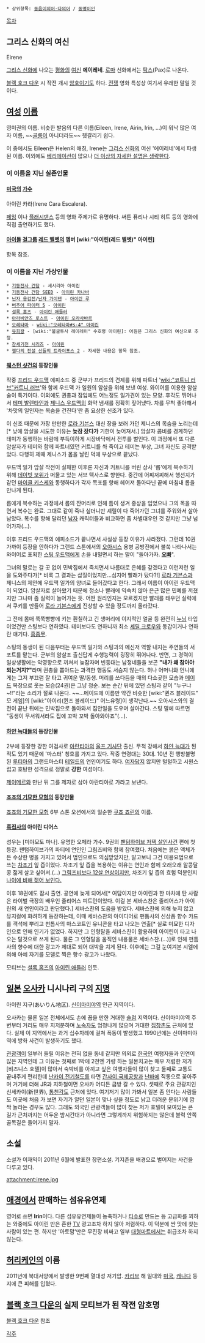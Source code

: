  * 상위항목: [[동음이의어·다의어]] / [[동명이인]]

[[목차]]

== 그리스 신화의 여신 ==
Eirene

[[그리스 신화]]에 나오는 [[평화]]의 [[여신]] '''에이레네'''. [[로마]] 신화에서는 [[팍스]](Pax)로 나온다.

[[블랙 호크 다운]] 시 작전 개시 [[암호]]이기도 하다. [[전쟁]] 영화 특성상 여기서 유래한 말일 것이다.

== [[여성]] [[이름]] ==
영미권의 이름. 비슷한 발음의 다른 이름(Eileen, Irene, Airin, Irin, ...)이 워낙 많은 여자 이름, ~~[[골룸]]이 아니더라도~~ 헷갈리기 쉽다.

이 중에서도 Eileen은 Helen의 애칭, Irene는 [[그리스 신화]]의 여신 '에이레네'에서 파생된 이름. 이외에도 [[베리에이션]]이 많으나 [[더 이상의 자세한 설명은 생략한다]].

=== 이 이름을 지닌 실존인물 ===
==== [[미국]]의 [[가수]] ====
아이린 카라(Irene Cara Escalera).

[[페임]] 이나 [[플래시댄스]] 등의 영화 주제가로 유명하다. 써튼 퓨리나 시티 히트 등의 영화에 직접 출연하기도 했다.

{{{#!html
<object width="420" height="315"><param name="movie" value="http://www.youtube.com/v/nTJHjuhCYos?version=3&amp;hl=en_US"></param><param name="allowFullScreen" value="true"></param><param name="allowscriptaccess" value="always"></param><embed src="http://www.youtube.com/v/nTJHjuhCYos?version=3&amp;hl=en_US" type="application/x-shockwave-flash" width="420" height="315" allowscriptaccess="always" allowfullscreen="true"></embed></object>
}}}

==== [[아이돌]] [[걸그룹]] [[레드 벨벳]]의 멤버 [wiki:"아이린(레드 벨벳)" 아이린] ====
항목 참조.


===  이 이름을 지닌 가상인물 ===
 * [[기동전사 건담]] - 세시리아 아이린
 * [[기동전사 건담 SEED]] - [[아이린 카나바]]
 * [[닌자 용검전]]/[[닌자 가이덴]] - [[아이린 루]]
 * [[버추어 파이터 5]] - [[아이린(버추어 파이터)|아이린]]
 * [[셜록 홈즈]] - [[아이린 애들러]]
 * [[아라비안즈 로스트]] - [[아이린 오라사바르]]
 * [[오레타마]] - [[wiki:"오레타마#s-4" 아이린]]
 * [[유희왕]] - [wiki:"불굴투사 레이레이" 수호령 아이린]: 어원은 그리스 신화의 여신으로 추정.
 * [[창세기전 시리즈]] - [[아이린(창세기전 시리즈)|아이린]]
 * [[젤다의 전설 신들의 트라이포스 2]] - 자세한 내용은 항목 참조.

==== [[웨스턴 샷건]]의 등장인물 ====
작중 [[프리드 우드맥]] 에피소드 중 군부가 프리드의 견제를 위해 파트너 '[[wiki:"코트니 러브"커트니 러브]]'와 함께 우드맥 가 일원의 암살을 위해 보낸 여성. 와이어를 이용한 암살술이 특기이다. 이외에도 권총과 잠입에도 어느정도 일가견이 있는 모양. 후각도 뛰어나서 [[테미 발렌타인]]과 [[제니스 우드맥]]의 화약 냄새를 정확히 짚어냈다. 차를 무척 좋아해서 '차맛의 일인자는 목숨을 건진다'란 좀 요상한 신조가 있다.

이 신조 때문에 가장 만만한 [[로라 기븐스]] 대신 장을 보러 가던 제니스의 목숨을 노리는데[* 낮에 암살을 시도한 이유는 '''늦잠 잤다가''' 기한이 늦어져서.] 암살자 콤비를 경계하던 테미가 동행하는 바람에 부득이하게 시장바닥에서 전투를 벌인다. 이 과정에서 또 다른 암살자가 테미와 함께 파트너였던 커트니를 쏴 죽이고 테미는 부상, 그녀 자신도 공격받았다. 다행히 제때 제니스가 몸을 날린 덕에 부상으로 끝났다.

우드맥 일가 암살 작전이 실패한 이후론 자신과 커트니를 버린 상사 '롭'에게 복수하기 위해 [[데이빗 보위]]가 머물고 있는 서브 텍사스로 향한다. 중간에 어찌저찌해서 행선지가 같던 [[마이클 키스케]]와 동행하다가 각자 목표를 향해 헤어져 돌아다닌 끝에 마침내 롭을 만나게 된다.

롭에게 복수하는 과정에서 롭의 잔머리로 인해 틈이 생겨 중상을 입었으나 그의 목을 따면서 복수는 완료. 그대로 같이 죽나 싶더니만 셰릴이 다 죽어가던 그녀를 주워와서 살아남았다. 복수를 향해 달리던 [[남자]] 캐릭터들과 비교하면 좀 차별대우인 것 같지만 그냥 넘어가자(…).

이후 프리드 우드맥의 에피소드가 끝나면서 사실상 등장 이유가 사라졌다. 그런데 10권 가까이 등장을 안하다가 그랜드 스톤에서의 [[오아시스]] 용병 공방전에서 불쑥 나타나서는 와이어로 포획한 [[스팅 우드맥]]에게 손을 내밀면서 하는 말이 "돌아가자. '''[[오빠]]'''".

그녀의 말로는 갈 곳 없이 민박집에서 죽치면서 나름대로 은혜를 갚겠다고 이런저런 일을 도와주다가[* 비록 그 결과는 삽질이었지만...심지어 빨래가 탔다?!] [[로라 기븐스]]과 제니스의 제안에 우드맥 일가의 양녀로 들어갔다고 한다. 그래서 이름이 아이린 우드맥이 되었다. 
암살자로 살아왔기 때문에 청소나 빨래에 익숙치 않아 은근 많은 민폐를 끼쳤지만 그나마 좀 실력이 늘어가는 듯. 어떤 원리인지는 모르겠지만 빨래를 태우던 실력에서 쿠키를 만들어 [[로라 기븐스]]에게 진상할 수 있을 정도까지 올라갔다.

그 전에 몸매 쭉쭉빵빵에 키는 훤칠하고 긴 생머리에 이지적인 얼굴 등 완전히 [[누님]] 타입이었건만 스팅보다 연하였다. 테미보다도 연하니까 최소 [[셰릴 크로우]]와 동갑이거나 연하란 얘기다. [[흠좀무]].

스팅의 동생이 된 다음부터는 우드맥 일가와 스팅과의 메신저 역할 내지는 주연들의 서포트를 맡는다. 군부의 암살조 출신답게 수행능력이 굉장히 뛰어나다. 반면, 그 경력이 일상생활에는 악영향으로 끼쳐서 늦잠자며 빈둥대는 남정네들을 보곤 '''"내가 왜 참아야 되는거지?"'''라며 권총을 뽑아드는 과격한 행동도 서슴지 않는다. 허나 어머니와 언니에게는 그저 부끄럼 잘 타고 귀여운 딸/동생. 머리를 쓰다듬을 때의 다소곳한 모습과 [[메이드]] 복장으로 웃는 모습(24권)은 그냥 청순. 보는 순간 뒤에 있던 스팅과 같이 "누구냐~!!"라는 소리가 절로 나온다. ~~...메이드에 이름만 약간 비슷한 [wiki:"퀸즈 블레이드" 모 게임]의 [wiki:"아이리(퀸즈 블레이드)" 어느유령]이 생각난다.~~ 오아시스와의 결전이 끝난 뒤에는 민박집으로 돌아와서 집안일을 도우며 살아간다. 스팅 말에 따르면 "동생이 무서워서라도 집에 꼬박 꼬박 돌아와야죠"(...).


==== [[하얀 늑대들]]의 등장인물 ====
2부에 등장한 강한 여검사로 [[아란티아]]의 [[울프 기사단]] 출신. 무척 강해서 [[하얀 늑대]]가 된 적도 있기 때문에 '마스터' 칭호를 가지고 있다. 작중 연령대는 30대. 10년 전 행방불명된 [[루티아]]의 그랜드마스터 [[테일드]]의 연인이기도 하다. [[여자]]답지 않지만 털털하고 시원스럽고 호탕한 성격으로 정말로 '''강한''' 여성이다.

[[제이메르]]와 만난 뒤 그를 제자로 삼아 아란티아로 가라고 보낸다.

==== [[죠죠의 기묘한 모험]]의 등장인물 ====
[[죠죠의 기묘한 모험]] 6부 스톤 오션에서의 일순한 [[쿠죠 죠린]]의 이름.

==== [[흑집사]]의 아이린 디어스 ====
성우는 [미야모토 마나]. 유명한 오페라 가수. 9권의 [[팬텀하이브 저택 살인사건]] 편에 첫 등장. 팬텀하이브가의 파티에 연인인 그림즈비와 함께 참여했다. 처음에는 붉은 액체가 든 수상한 병을 가지고 있어서 범인으로도 의심받았지만, 알고보니 그건 미용요법으로 쓰는 [[차조기]] 잎 즙이었다. 차조기 잎 즙을 복용하는 이유는 연인과 함께 오래오래 알콩달콩 젊게 살고 싶어서.(...) [[연상연하|그림즈비보다 12살 연상]]이지만, 차조기 잎 즙의 효험 덕분인지 [[동안|나이에 비해 젊어 보인다.]]

이후 18권에도 잠시 출연. 공연에 늦게 되어서[* 여담이지만 아이린과 한 마차에 탄 사람은 라이벌 극장의 배우인 줄리어스 피트먼이었다. 이걸 본 세바스찬은 줄리어스가 아이린의 새 연인이라고 판단했다.] 세바스찬의 도움을 받았다. 세바스찬에 의해 늦지 않고 뮤지컬에 화려하게 등장하는데, 이때 세바스찬의 아이디어로 펀톰사의 신상품 향수 카드를 객석에 뿌리고 펀톰사의 마스코트인 유니콘을 타고 나오는 연출[* 실로 미묘한 디자인으로 인해 인기가 없었다. 하지만 그 인형탈을 세바스찬이 활용하여 아이린이 타고 나오는 탈것으로 쓰게 된다. 물론 그 인형탈을 움직인 내용물은 세바스찬.(...)]로 인해 펀톰사의 향수에 대한 광고가 제대로 되어 대박을 치게 된다. 이후에는 그걸 눈여겨본 시엘에 의해 아예 자기를 모델로 찍은 향수 광고가 나왔다. 

모티브는 [[셜록 홈즈]]의 [[아이린 애들러]] 인듯.

== [[일본]] [[오사카]] 니시나리 구의 [[지명]] ==
아이린 지구(あいりん地区). [[신이마미야역]] 인근 지역이다. 

오사카는 물론 일본 전체에서도 손에 꼽을 만한 거대한 [[슬럼]] 지역이다. 신이마미야역 주변부터 거리도 매우 지저분하며 [[노숙자]]도 엄청나게 많으며 거대한 [[집창촌]]도 근처에 있다. 실제 이 지역에서는 과거 십수차례에 걸쳐 폭동이 발생했고 1990년에는 신이마미야역에 방화 사건이 발생하기도 했다. 

[[관광객]]이 일부러 들릴 이유는 전혀 없을 동네 같지만 의외로 [[한국인]] 여행자들과 인연이 많은 지역인데 그 이유는 첫째로 1박에 2천엔 가량 하는 일본치고는 매우 저렴한 저가 [비즈니스 호텔]이 많아서 숙박비를 아끼고 싶은 여행자들이 많이 찾고 둘째로 교통도 끝내주게 편리한데 [[난카이 전기철도]]를 타면 [[간사이 국제공항]]과 [[난바]]에 직통으로 꽂아주며 거기에 더해 JR과 지하철이면 오사카 어디든 금방 갈 수 있다. 셋째로 주요 관광지인 신세카이(新世界), [[통천각]]도 근처에 있다. 여기저기 많이 가봐서 일본 좀 안다는 사람들도 이곳에 처음 가 보면 자기가 알던 일본이 맞나 싶을 정도로 낡고 더러운 분위기에 깜짝 놀라는 경우도 많다. 그래도 외국인 관광객들이 많이 찾는 저가 호텔이 모여있는 큰 길가 근처까지는 어두운 밤시간대가 아니라면 그렇게까지 위험하지는 않은데 블럭 안쪽 골목길은 들어가지 말자.

== 소설 ==
소설가 이재익이 2011년 6월에 발표한 장편소설. 기지촌을 배경으로 벌어지는 사건을 다루고 있다.

attachment:irene.jpg

== [[애경]]에서 판매하는 섬유유연제 ==
영어로 쓰면 '''Irin'''이다. 다른 섬유유연제들이 농축하거나 [[티슈]]로 만드는 등 고급화를 꾀하는 와중에도 아이린 만은 흔한 [[TV]] 광고조차 하지 않아 저렴하다. 이 덕분에 싼 맛에 찾는 사람이 있는 편. 하지만 '아토맘'만은 무진장 비싸고 일부 [[대형마트]]에서는 취급조차 하지 않는다.

== [[허리케인]]의 이름 ==
2011년에 북대서양에서 발생한 9번째 열대성 저기압. [[카리브]] 해 일대와 [[미국]], [[캐나다]] 등지에 큰 피해를 입혔다.

== [[블랙 호크 다운]]의 실제 모티브가 된 작전 암호명 ==
[[블랙 호크 다운]] 참조

[[각주]]
